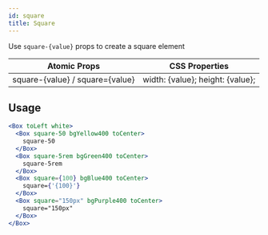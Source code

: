 ```yaml
---
id: square
title: Square
---
```


Use `square-{value}` props to create a square element

| Atomic Props                    | CSS Properties                   |
| ------------------------------- | -------------------------------- |
| square-{value} / square={value} | width: {value}; height: {value}; |

## Usage



```jsx live
<Box toLeft white>
  <Box square-50 bgYellow400 toCenter>
    square-50
  </Box>
  <Box square-5rem bgGreen400 toCenter>
    square-5rem
  </Box>
  <Box square={100} bgBlue400 toCenter>
    square={'{100}'}
  </Box>
  <Box square="150px" bgPurple400 toCenter>
    square="150px"
  </Box>
</Box>
```



